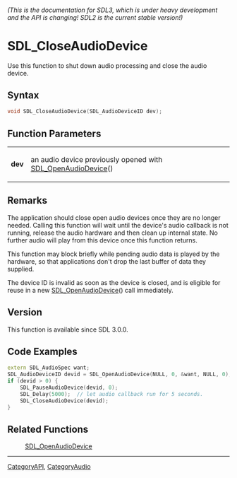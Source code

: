====== (This is the documentation for SDL3, which is under heavy development and the API is changing! SDL2 is the current stable version!) ======
= SDL_CloseAudioDevice =

Use this function to shut down audio processing and close the audio device.

== Syntax ==

<syntaxhighlight lang='c'>
void SDL_CloseAudioDevice(SDL_AudioDeviceID dev);
</syntaxhighlight>

== Function Parameters ==

{|
|'''dev'''
|an audio device previously opened with [[SDL_OpenAudioDevice]]()
|}

== Remarks ==

The application should close open audio devices once they are no longer
needed. Calling this function will wait until the device's audio callback
is not running, release the audio hardware and then clean up internal
state. No further audio will play from this device once this function
returns.

This function may block briefly while pending audio data is played by the
hardware, so that applications don't drop the last buffer of data they
supplied.

The device ID is invalid as soon as the device is closed, and is eligible
for reuse in a new [[SDL_OpenAudioDevice]]() call immediately.

== Version ==

This function is available since SDL 3.0.0.

== Code Examples ==

<syntaxhighlight lang='c++'>
extern SDL_AudioSpec want;
SDL_AudioDeviceID devid = SDL_OpenAudioDevice(NULL, 0, &want, NULL, 0);
if (devid > 0) {
    SDL_PauseAudioDevice(devid, 0);
    SDL_Delay(5000);  // let audio callback run for 5 seconds.
    SDL_CloseAudioDevice(devid);
}
</syntaxhighlight>

== Related Functions ==

:[[SDL_OpenAudioDevice]]

----
[[CategoryAPI]], [[CategoryAudio]]


